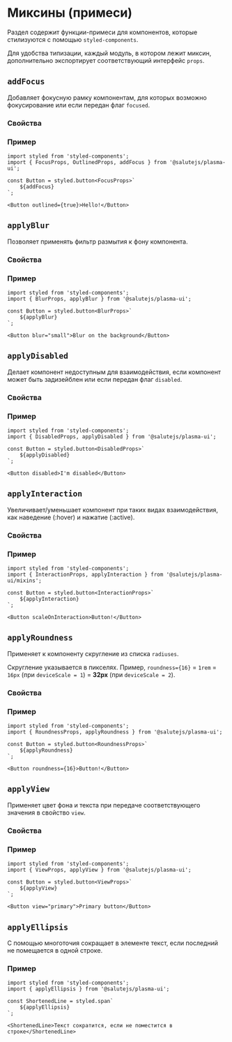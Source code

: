 

<Meta title="Core/Mixins" />

# Миксины (примеси)
Раздел содержит функции-примеси для компонентов, которые стилизуются с помощью ``styled-components``.

Для удобства типизации, каждый модуль, в котором лежит миксин, дополнительно экспортирует соответствующий интерфейс ``props``.

## `addFocus`
Добавляет фокусную рамку компонентам, для которых возможно фокусирование или если передан флаг ``focused``.

### Свойства
<ArgsTable of={stories.OutlinedComponent} />

### Пример
```tsx
import styled from 'styled-components';
import { FocusProps, OutlinedProps, addFocus } from '@salutejs/plasma-ui';

const Button = styled.button<FocusProps>`
    ${addFocus}
`;

<Button outlined={true}>Hello!</Button>
```

## `applyBlur`
Позволяет применять фильтр размытия к фону компонента.

### Свойства
<ArgsTable of={stories.BlurredComponent} />

### Пример
```tsx
import styled from 'styled-components';
import { BlurProps, applyBlur } from '@salutejs/plasma-ui';

const Button = styled.button<BlurProps>`
    ${applyBlur}
`;

<Button blur="small">Blur on the background</Button>
```

## `applyDisabled`
Делает компонент недоступным для взаимодействия, если компонент может быть задизейблен или если передан флаг ``disabled``.

### Свойства
<ArgsTable of={stories.DisabledComponent} />

### Пример
```tsx
import styled from 'styled-components';
import { DisabledProps, applyDisabled } from '@salutejs/plasma-ui';

const Button = styled.button<DisabledProps>`
    ${applyDisabled}
`;

<Button disabled>I'm disabled</Button>
```

## `applyInteraction`
Увеличивает/уменьшает компонент при таких видах взаимодействия, как наведение (:hover) и нажатие (:active).

### Свойства
<ArgsTable of={stories.InteractionComponent} />

### Пример
```tsx
import styled from 'styled-components';
import { InteractionProps, applyInteraction } from '@salutejs/plasma-ui/mixins';

const Button = styled.button<InteractionProps>`
    ${applyInteraction}
`;

<Button scaleOnInteraction>Button!</Button>
```

## `applyRoundness`
Применяет к компоненту скругление из списка ``radiuses``.

Скругление указывается в пикселях.
Пример, ``roundness={16}`` = ``1rem`` = ``16px`` (при ``deviceScale = 1``) = **32px** (при ``deviceScale = 2``).

### Свойства
<ArgsTable of={stories.RoundnessComponent} />

### Пример
```tsx
import styled from 'styled-components';
import { RoundnessProps, applyRoundness } from '@salutejs/plasma-ui';

const Button = styled.button<RoundnessProps>`
    ${applyRoundness}
`;

<Button roundness={16}>Button!</Button>
```

## `applyView`
Применяет цвет фона и текста при передаче соответствующего значения в свойство ``view``.

### Свойства
<ArgsTable of={stories.ViewComponent} />

### Пример
```tsx
import styled from 'styled-components';
import { ViewProps, applyView } from '@salutejs/plasma-ui';

const Button = styled.button<ViewProps>`
    ${applyView}
`;

<Button view="primary">Primary button</Button>
```

## `applyEllipsis`
С помощью многоточия сокращает в элементе текст, если последний не помещается в одной строке.

### Пример
```tsx
import styled from 'styled-components';
import { applyEllipsis } from '@salutejs/plasma-ui';

const ShortenedLine = styled.span`
    ${applyEllipsis}
`;

<ShortenedLine>Текст сократится, если не поместится в строке</ShortenedLine>
```
